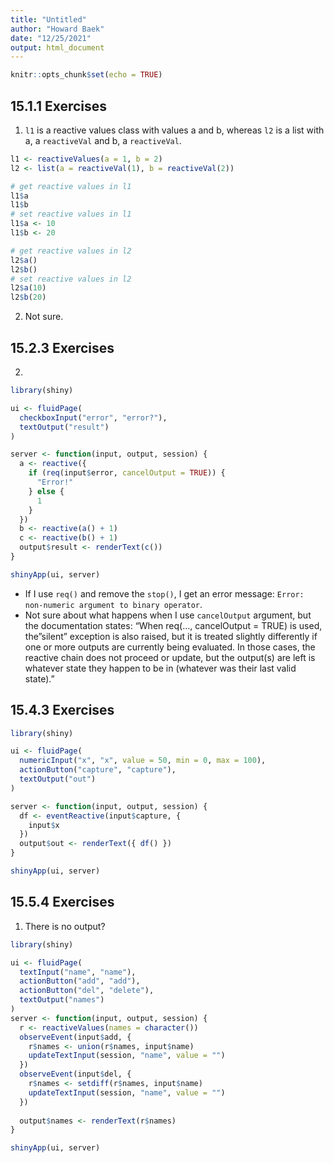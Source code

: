 ```yaml
---
title: "Untitled"
author: "Howard Baek"
date: "12/25/2021"
output: html_document
---
```


```r
knitr::opts_chunk$set(echo = TRUE)
```


## 15.1.1 Exercises

1. `l1` is a reactive values class with values a and b, whereas `l2` is a list with a, a `reactiveVal` and b, a `reactiveVal`. 

```r
l1 <- reactiveValues(a = 1, b = 2)
l2 <- list(a = reactiveVal(1), b = reactiveVal(2))

# get reactive values in l1
l1$a
l1$b
# set reactive values in l1
l1$a <- 10
l1$b <- 20

# get reactive values in l2
l2$a()
l2$b()
# set reactive values in l2
l2$a(10) 
l2$b(20)
```

2. Not sure.



## 15.2.3 Exercises


2.
```r
library(shiny)

ui <- fluidPage(
  checkboxInput("error", "error?"),
  textOutput("result")
)

server <- function(input, output, session) {
  a <- reactive({
    if (req(input$error, cancelOutput = TRUE)) {
      "Error!"
    } else {
      1
    }
  })
  b <- reactive(a() + 1)
  c <- reactive(b() + 1)
  output$result <- renderText(c())
}

shinyApp(ui, server)
```

- If I use `req()` and remove the `stop()`, I get an error message: `Error: non-numeric argument to binary operator`.
- Not sure about what happens when I use `cancelOutput` argument, but the documentation states: "When req(..., cancelOutput = TRUE) is used, the "silent" exception is also raised, but it is treated slightly differently if one or more outputs are currently being evaluated. In those cases, the reactive chain does not proceed or update, but the output(s) are left is whatever state they happen to be in (whatever was their last valid state)."


## 15.4.3 Exercises

```r
library(shiny)

ui <- fluidPage(
  numericInput("x", "x", value = 50, min = 0, max = 100),
  actionButton("capture", "capture"),
  textOutput("out")
)

server <- function(input, output, session) {
  df <- eventReactive(input$capture, { 
    input$x
  })
  output$out <- renderText({ df() })
}

shinyApp(ui, server)
```


## 15.5.4 Exercises

1. There is no output?


```r
library(shiny)

ui <- fluidPage(
  textInput("name", "name"),
  actionButton("add", "add"),
  actionButton("del", "delete"),
  textOutput("names")
)
server <- function(input, output, session) {
  r <- reactiveValues(names = character())
  observeEvent(input$add, {
    r$names <- union(r$names, input$name)
    updateTextInput(session, "name", value = "")
  })
  observeEvent(input$del, {
    r$names <- setdiff(r$names, input$name)
    updateTextInput(session, "name", value = "")
  })
  
  output$names <- renderText(r$names)
}

shinyApp(ui, server)
```


